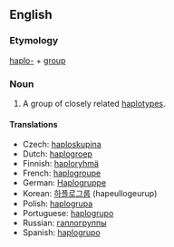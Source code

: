==English==

===Etymology===

[[haplo-]] + [[group]]

===Noun===
{{en-noun}}
{{wikipedia}}
# {{genetics}} A group of closely related [[haplotype]]s.

====Translations====
{{trans-top|group of haplotypes}}
*Czech: [[haploskupina]]
*Dutch: [[haplogroep]]
*Finnish: [[haploryhmä]]
*French: [[haplogroupe]]
*German: [[Haplogruppe]]
*Korean: [[하플로그룹]] (hapeullogeurup)
*Polish: [[haplogrupa]]
*Portuguese: [[haplogrupo]]
*Russian: [[гаплогруппы]]
*Spanish: [[haplogrupo]]
{{trans-bottom}}